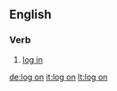 {{see|logon}}
==English==

===Verb===
{{en-verb|logs on|logging on|logged on|logged on}}

# [[log in]]

[[de:log on]]
[[it:log on]]
[[lt:log on]]